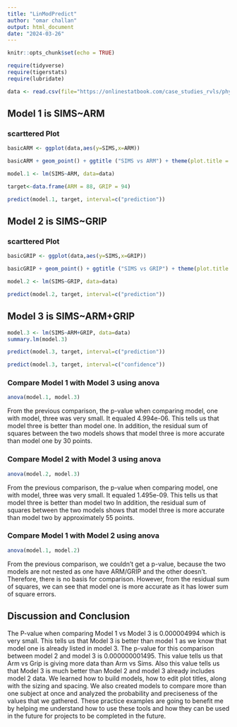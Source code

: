 ```yaml
---
title: "LinModPredict"
author: "omar challan"
output: html_document
date: "2024-03-26"
---
```


```r
knitr::opts_chunk$set(echo = TRUE)

require(tidyverse)
require(tigerstats)
require(lubridate)

data <- read.csv(file="https://onlinestatbook.com/case_studies_rvls/physical_strength/data.txt",sep="",header=TRUE)
```


## Model 1 is SIMS~ARM
### scarttered Plot

```r
basicARM <- ggplot(data,aes(y=SIMS,x=ARM))
```

```r
basicARM + geom_point() + ggtitle ("SIMS vs ARM") + theme(plot.title = element_text(hjust = 0.5, size = 20)) + geom_smooth(method=lm)
```

```r
model.1 <- lm(SIMS~ARM, data=data) 
```


```r
target<-data.frame(ARM = 88, GRIP = 94)
```


```r
predict(model.1, target, interval=c("prediction"))
```



## Model 2 is SIMS~GRIP
### scarttered Plot


```r
basicGRIP <- ggplot(data,aes(y=SIMS,x=GRIP))
```

```r
basicGRIP + geom_point() + ggtitle ("SIMS vs GRIP") + theme(plot.title = element_text(hjust = 0.5, size = 20)) + geom_smooth(method=lm)
```

```r
model.2 <- lm(SIMS~GRIP, data=data) 
```


```r
predict(model.2, target, interval=c("prediction"))
```


## Model 3 is SIMS~ARM+GRIP

```r
model.3 <- lm(SIMS~ARM+GRIP, data=data) 
summary.lm(model.3)
```


```r
predict(model.3, target, interval=c("prediction"))
```

```r
predict(model.3, target, interval=c("confidence"))
```


### Compare Model 1 with Model 3 using anova

```r
anova(model.1, model.3)
```

From the previous comparison, the p-value when comparing model, one with model, three was very small. It equaled 4.994e-06. This tells us that model three is better than model one. In addition, the residual sum of squares between the two models shows that model three is more accurate than model one by 30 points.


### Compare Model 2 with Model 3 using anova

```r
anova(model.2, model.3)
```

From the previous comparison, the p-value when comparing model, one with model, three was very small. It equaled 1.495e-09. This tells us that model three is better than model two In addition, the residual sum of squares between the two models shows that model three is more accurate than model two by approximately 55 points.


### Compare Model 1 with Model 2 using anova

```r
anova(model.1, model.2)
```

From the previous comparison, we couldn't get a p-value, because the two models are not nested as one have ARM/GRIP and the other doesn't. Therefore, there is no basis for comparison. However, from the residual sum of squares, we can see that model one is more accurate as it has lower sum of square errors.

## Discussion and Conclusion

The P-value when comparing Model 1 vs Model 3 is 0.000004994 which is very small. This tells us that Model 3 is better than model 1 as we know that model one is already listed in model 3. The p-value for this comparison between model 2 and model 3 is 0.000000001495. This value tells us that Arm vs Grip is giving more data than Arm vs Sims. Also this value tells us that Model 3 is much better than Model 2 and model 3 already includes model 2 data. 
We learned how to build models, how to edit plot titles, along with the sizing and spacing. We also created models to compare more than one subject at once and analyzed the probability and preciseness of the values that we gathered. These practice examples are going to benefit me by helping me understand how to use these tools and how they can be used in the future for projects to be completed in the future.  